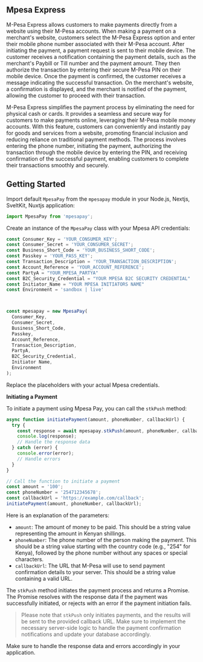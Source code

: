 

## Mpesa Express

M-Pesa Express allows customers to make payments directly from a website using their M-Pesa accounts. When making a payment on a merchant's website, customers select the M-Pesa Express option and enter their mobile phone number associated with their M-Pesa account. After initiating the payment, a payment request is sent to their mobile device. The customer receives a notification containing the payment details, such as the merchant's Paybill or Till number and the payment amount. They then authorize the transaction by entering their secure M-Pesa PIN on their mobile device. Once the payment is confirmed, the customer receives a message indicating the successful transaction. On the merchant's website, a confirmation is displayed, and the merchant is notified of the payment, allowing the customer to proceed with their transaction.

M-Pesa Express simplifies the payment process by eliminating the need for physical cash or cards. It provides a seamless and secure way for customers to make payments online, leveraging their M-Pesa mobile money accounts. With this feature, customers can conveniently and instantly pay for goods and services from a website, promoting financial inclusion and reducing reliance on traditional payment methods. The process involves entering the phone number, initiating the payment, authorizing the transaction through the mobile device by entering the PIN, and receiving confirmation of the successful payment, enabling customers to complete their transactions smoothly and securely.

## Getting Started

Import default `MpesaPay` from the `mpesapay` module in your Node.js, Nextjs, SveltKit, Nuxtjs application:

```javascript
import MpesaPay from 'mpesapay';
```

Create an instance of the `MpesaPay` class with your Mpesa API credentials:

```javascript
const Consumer_Key = 'YOUR_CONSUMER_KEY';
const Consumer_Secret = 'YOUR_CONSUMER_SECRET';
const Business_Short_Code = 'YOUR_BUSINESS_SHORT_CODE';
const Passkey = 'YOUR_PASS_KEY';
const Transaction_Description = 'YOUR_TRANSACTION_DESCRIPTION';
const Account_Reference = 'YOUR_ACCOUNT_REFERENCE';
const PartyA = "YOUR_MPESA_PARTYA"
const B2C_Security_Credential = "YOUR MPESA B2C SECURITY CREDENTIAL"
const Initiator_Name = "YOUR MPESA INITIATORS NAME"
const Environment = 'sandbox | live'



const mpesapay = new MpesaPay(
  Consumer_Key,
  Consumer_Secret,
  Business_Short_Code,
  Passkey,
  Account_Reference,
  Transaction_Description,
  PartyA,
  B2C_Security_Credential,
  Initiator Name,
  Environment
);
```

Replace the placeholders with your actual Mpesa credentials.

**Initiating a Payment**

To initiate a payment using Mpesa Pay, you can call the `stkPush` method:

```javascript
async function initiatePayment(amount, phoneNumber, callbackUrl) {
  try {
    const response = await mpesapay.stkPush(amount, phoneNumber, callbackUrl);
    console.log(response);
    // Handle the response data
  } catch (error) {
    console.error(error);
    // Handle errors
  }
}

// Call the function to initiate a payment
const amount = '100';
const phoneNumber = '254712345678';
const callbackUrl = 'https://example.com/callback';
initiatePayment(amount, phoneNumber, callbackUrl);
```

Here is an explanation of the parameters:

- `amount`: The amount of money to be paid. This should be a string value representing the amount in Kenyan shillings.
- `phoneNumber`: The phone number of the person making the payment. This should be a string value starting with the country code (e.g., "254" for Kenya), followed by the phone number without any spaces or special characters.
- `callbackUrl`: The URL that M-Pesa will use to send payment confirmation details to your server. This should be a string value containing a valid URL.

The `stkPush` method initiates the payment process and returns a Promise. The Promise resolves with the response data if the payment was successfully initiated, or rejects with an error if the payment initiation fails.

> Please note that ```stkPush``` only initiates payments, and the results will be sent to the provided callback URL. Make sure to implement the necessary server-side logic to handle the payment confirmation notifications and update your database accordingly.

Make sure to handle the response data and errors accordingly in your application.
